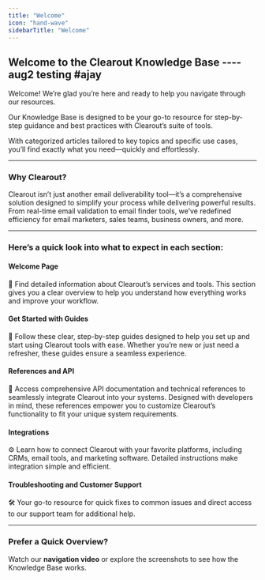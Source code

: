 ```yaml
---
title: "Welcome"
icon: "hand-wave"
sidebarTitle: "Welcome"
---
```


## Welcome to the Clearout Knowledge Base ----aug2 testing #ajay

Welcome! We’re glad you’re here and ready to help you navigate through our resources.

Our Knowledge Base is designed to be your go-to resource for step-by-step guidance and best practices with Clearout’s suite of tools.

With categorized articles tailored to key topics and specific use cases, you’ll find exactly what you need—quickly and effortlessly.

---
### Why Clearout?

Clearout isn’t just another email deliverability tool—it’s a comprehensive solution designed to simplify your process while delivering powerful results. From real-time email validation to email finder tools, we’ve redefined efficiency for email marketers, sales teams, business owners, and more.

---
### Here’s a quick look into what to expect in each section:

#### Welcome Page
📘 Find detailed information about Clearout’s services and tools. This section gives you a clear overview to help you understand how everything works and improve your workflow.

#### Get Started with Guides
🚀 Follow these clear, step-by-step guides designed to help you set up and start using Clearout tools with ease. Whether you’re new or just need a refresher, these guides ensure a seamless experience.

#### References and API
🔗 Access comprehensive API documentation and technical references to seamlessly integrate Clearout into your systems. Designed with developers in mind, these references empower you to customize Clearout’s functionality to fit your unique system requirements.

#### Integrations
⚙️ Learn how to connect Clearout with your favorite platforms, including CRMs, email tools, and marketing software. Detailed instructions make integration simple and efficient.

#### Troubleshooting and Customer Support
🛠️ Your go-to resource for quick fixes to common issues and direct access to our support team for additional help.

---

### Prefer a Quick Overview?

Watch our **navigation video** or explore the screenshots to see how the Knowledge Base works.
